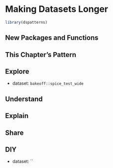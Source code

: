 # Making Datasets Longer


```r
library(dspatterns)
```


## New Packages and Functions  

## This Chapter's Pattern

## Explore

- dataset: `bakeoff::spice_test_wide`

## Understand

## Explain

## Share


## DIY

- dataset: ``
